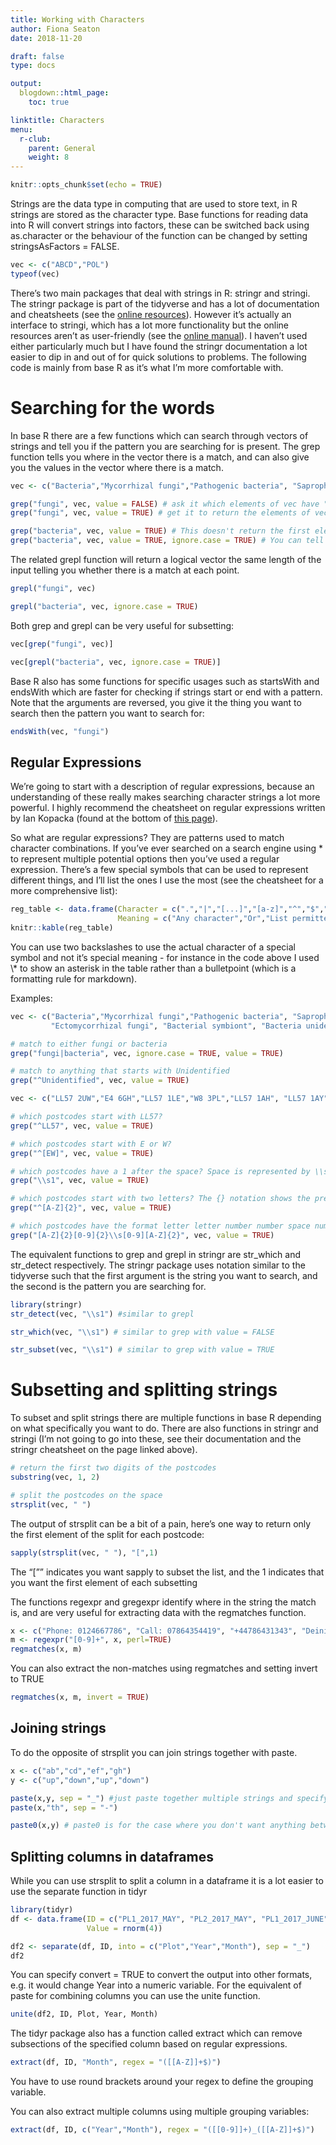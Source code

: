 ```yaml
---
title: Working with Characters
author: Fiona Seaton
date: 2018-11-20

draft: false
type: docs

output:
  blogdown::html_page:
    toc: true

linktitle: Characters
menu:
  r-club:
    parent: General
    weight: 8
---
```


```r
knitr::opts_chunk$set(echo = TRUE)
```

Strings are the data type in computing that are used to store text, in R strings are stored as the character type. Base functions for reading data into R will convert strings into factors, these can be switched back using as.character or the behaviour of the function can be changed by setting stringsAsFactors = FALSE.

```r
vec <- c("ABCD","POL")
typeof(vec)
```


There's two main packages that deal with strings in R: stringr and stringi. The stringr package is part of the tidyverse and has a lot of documentation and cheatsheets (see the [online resources](https://stringr.tidyverse.org/)). However it's actually an interface to stringi, which has a lot more functionality but the online resources aren't as user-friendly (see the [online manual](http://www.gagolewski.com/software/stringi/manual/)). I haven't used either particularly much but I have found the stringr documentation a lot easier to dip in and out of for quick solutions to problems. The following code is mainly from base R as it's what I'm more comfortable with.


# Searching for the words
In base R there are a few functions which can search through vectors of strings and tell you if the pattern you are searching for is present.
The grep function tells you where in the vector there is a match, and can also give you the values in the vector where there is a match.

```r
vec <- c("Bacteria","Mycorrhizal fungi","Pathogenic bacteria", "Saprophytic fungi","Unidentified","Extremophilic bacteria")

grep("fungi", vec, value = FALSE) # ask it which elements of vec have "fungi" within them
grep("fungi", vec, value = TRUE) # get it to return the elements of vec that have "fungi" within them

grep("bacteria", vec, value = TRUE) # This doesn't return the first element of vec as Bacteria has a capital there
grep("bacteria", vec, value = TRUE, ignore.case = TRUE) # You can tell grep to ignore the case of the input pattern
```

The related grepl function will return a logical vector the same length of the input telling you whether there is a match at each point.

```r
grepl("fungi", vec)

grepl("bacteria", vec, ignore.case = TRUE)
```

Both grep and grepl can be very useful for subsetting:

```r
vec[grep("fungi", vec)]

vec[grepl("bacteria", vec, ignore.case = TRUE)]
```

Base R also has some functions for specific usages such as startsWith and endsWith which are faster for checking if strings start or end with a pattern. Note that the arguments are reversed, you give it the thing you want to search then the pattern you want to search for:

```r
endsWith(vec, "fungi")

```


## Regular Expressions
We're going to start with a description of regular expressions, because an understanding of these really makes searching character strings a lot more powerful. I highly recommend the cheatsheet on regular expressions written by Ian Kopacka (found at the bottom of [this page](https://www.rstudio.com/resources/cheatsheets/)).

So what are regular expressions? They are patterns used to match character combinations. If you've ever searched on a search engine using * to represent multiple potential options then you've used a regular expression. There's a few special symbols that can be used to represent different things, and I'll list the ones I use the most (see the cheatsheet for a more comprehensive list):

```r
reg_table <- data.frame(Character = c(".","|","[...]","[a-z]","^","$","\\*"),
                        Meaning = c("Any character","Or","List permitted characters","Specify range of permitted characters","Start of string","End of string","Matches at least once"))
knitr::kable(reg_table)
```

You can use two backslashes to use the actual character of a special symbol and not it's special meaning - for instance in the code above I used \\* to show an asterisk in the table rather than a bulletpoint (which is a formatting rule for markdown).

Examples:
```r
vec <- c("Bacteria","Mycorrhizal fungi","Pathogenic bacteria", "Saprophytic fungi","Unidentified","Extremophilic bacteria",
         "Ectomycorrhizal fungi", "Bacterial symbiont", "Bacteria unidentified 0154", "Unidentified fungal strain T86")

# match to either fungi or bacteria
grep("fungi|bacteria", vec, ignore.case = TRUE, value = TRUE)

# match to anything that starts with Unidentified
grep("^Unidentified", vec, value = TRUE)


```

```r
vec <- c("LL57 2UW","E4 6GH","LL57 1LE","W8 3PL","LL57 1AH", "LL57 1AY", "LL57 1DD","LL57 2AY", "LL59 5AF","LL59 5AX", "W1 1JE", "EH8 6YX")

# which postcodes start with LL57?
grep("^LL57", vec, value = TRUE) 

# which postcodes start with E or W?
grep("^[EW]", vec, value = TRUE)

# which postcodes have a 1 after the space? Space is represented by \\s
grep("\\s1", vec, value = TRUE)

# which postcodes start with two letters? The {} notation shows the previous bit will be repeated the number of times within the brackets
grep("^[A-Z]{2}", vec, value = TRUE)

# which postcodes have the format letter letter number number space number letter letter?
grep("[A-Z]{2}[0-9]{2}\\s[0-9][A-Z]{2}", vec, value = TRUE) 
```

The equivalent functions to grep and grepl in stringr are str_which and str_detect respectively. The stringr package uses notation similar to the tidyverse such that the first argument is the string you want to search, and the second is the pattern you are searching for.

```r
library(stringr)
str_detect(vec, "\\s1") #similar to grepl

str_which(vec, "\\s1") # similar to grep with value = FALSE

str_subset(vec, "\\s1") # similar to grep with value = TRUE
```



# Subsetting and splitting strings
To subset and split strings there are multiple functions in base R depending on what specifically you want to do. There are also functions in stringr and stringi (I'm not going to go into these, see their documentation and the stringr cheatsheet on the page linked above).

```r
# return the first two digits of the postcodes
substring(vec, 1, 2)

```

```r
# split the postcodes on the space
strsplit(vec, " ")

```

The output of strsplit can be a bit of a pain, here's one way to return only the first element of the split for each postcode:

```r
sapply(strsplit(vec, " "), "[",1)
```

The "["" indicates you want sapply to subset the list, and the 1 indicates that you want the first element of each subsetting

The functions regexpr and gregexpr identify where in the string the match is, and are very useful for extracting data with the regmatches function.

```r
x <- c("Phone: 0124667786", "Call: 07864354419", "+44786431343", "Deiniol Road")
m <- regexpr("[0-9]+", x, perl=TRUE)
regmatches(x, m)
```

You can also extract the non-matches using regmatches and setting invert to TRUE
```r
regmatches(x, m, invert = TRUE)
```

## Joining strings
To do the opposite of strsplit you can join strings together with paste.

```r
x <- c("ab","cd","ef","gh")
y <- c("up","down","up","down")

paste(x,y, sep = "_") #just paste together multiple strings and specify the separator
paste(x,"th", sep = "-")

paste0(x,y) # paste0 is for the case where you don't want anything between the objects
```



## Splitting columns in dataframes
While you can use strsplit to split a column in a dataframe it is a lot easier to use the separate function in tidyr

```r
library(tidyr)
df <- data.frame(ID = c("PL1_2017_MAY", "PL2_2017_MAY", "PL1_2017_JUNE", "PL2_2017_JUNE"),
                 Value = rnorm(4))

df2 <- separate(df, ID, into = c("Plot","Year","Month"), sep = "_")
df2

```

You can specify convert = TRUE to convert the output into other formats, e.g. it would change Year into a numeric variable. For the equivalent of paste for combining columns you can use the unite function.

```r
unite(df2, ID, Plot, Year, Month)
```


The tidyr package also has a function called extract which can remove subsections of the specified column based on regular expressions.

```r
extract(df, ID, "Month", regex = "([[A-Z]]+$)")

```
You have to use round brackets around your regex to define the grouping variable.

You can also extract multiple columns using multiple grouping variables:

```r
extract(df, ID, c("Year","Month"), regex = "([[0-9]]+)_([[A-Z]]+$)")
```


